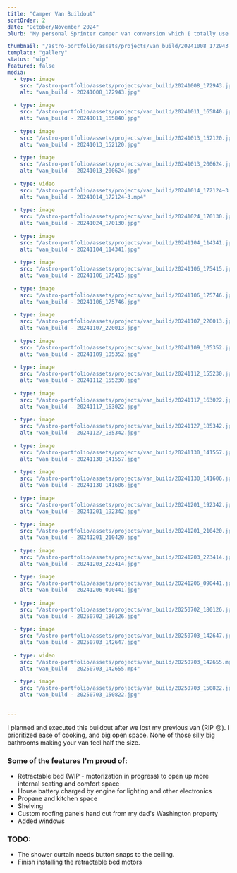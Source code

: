 ```yaml
---
title: "Camper Van Buildout"
sortOrder: 2
date: "October/November 2024"
blurb: "My personal Sprinter camper van conversion which I totally use all the time and was totally worth it"

thumbnail: "/astro-portfolio/assets/projects/van_build/20241008_172943.jpg"
template: "gallery"
status: "wip"
featured: false
media:
  - type: image
    src: "/astro-portfolio/assets/projects/van_build/20241008_172943.jpg"
    alt: "van_build - 20241008_172943.jpg"
    
  - type: image
    src: "/astro-portfolio/assets/projects/van_build/20241011_165840.jpg"
    alt: "van_build - 20241011_165840.jpg"
    
  - type: image
    src: "/astro-portfolio/assets/projects/van_build/20241013_152120.jpg"
    alt: "van_build - 20241013_152120.jpg"
    
  - type: image
    src: "/astro-portfolio/assets/projects/van_build/20241013_200624.jpg"
    alt: "van_build - 20241013_200624.jpg"
    
  - type: video
    src: "/astro-portfolio/assets/projects/van_build/20241014_172124~3.mp4"
    alt: "van_build - 20241014_172124~3.mp4"
    
  - type: image
    src: "/astro-portfolio/assets/projects/van_build/20241024_170130.jpg"
    alt: "van_build - 20241024_170130.jpg"
    
  - type: image
    src: "/astro-portfolio/assets/projects/van_build/20241104_114341.jpg"
    alt: "van_build - 20241104_114341.jpg"
    
  - type: image
    src: "/astro-portfolio/assets/projects/van_build/20241106_175415.jpg"
    alt: "van_build - 20241106_175415.jpg"
    
  - type: image
    src: "/astro-portfolio/assets/projects/van_build/20241106_175746.jpg"
    alt: "van_build - 20241106_175746.jpg"
    
  - type: image
    src: "/astro-portfolio/assets/projects/van_build/20241107_220013.jpg"
    alt: "van_build - 20241107_220013.jpg"
    
  - type: image
    src: "/astro-portfolio/assets/projects/van_build/20241109_105352.jpg"
    alt: "van_build - 20241109_105352.jpg"
    
  - type: image
    src: "/astro-portfolio/assets/projects/van_build/20241112_155230.jpg"
    alt: "van_build - 20241112_155230.jpg"
    
  - type: image
    src: "/astro-portfolio/assets/projects/van_build/20241117_163022.jpg"
    alt: "van_build - 20241117_163022.jpg"
    
  - type: image
    src: "/astro-portfolio/assets/projects/van_build/20241127_185342.jpg"
    alt: "van_build - 20241127_185342.jpg"
    
  - type: image
    src: "/astro-portfolio/assets/projects/van_build/20241130_141557.jpg"
    alt: "van_build - 20241130_141557.jpg"
    
  - type: image
    src: "/astro-portfolio/assets/projects/van_build/20241130_141606.jpg"
    alt: "van_build - 20241130_141606.jpg"
    
  - type: image
    src: "/astro-portfolio/assets/projects/van_build/20241201_192342.jpg"
    alt: "van_build - 20241201_192342.jpg"
    
  - type: image
    src: "/astro-portfolio/assets/projects/van_build/20241201_210420.jpg"
    alt: "van_build - 20241201_210420.jpg"
    
  - type: image
    src: "/astro-portfolio/assets/projects/van_build/20241203_223414.jpg"
    alt: "van_build - 20241203_223414.jpg"
    
  - type: image
    src: "/astro-portfolio/assets/projects/van_build/20241206_090441.jpg"
    alt: "van_build - 20241206_090441.jpg"
    
  - type: image
    src: "/astro-portfolio/assets/projects/van_build/20250702_180126.jpg"
    alt: "van_build - 20250702_180126.jpg"
    
  - type: image
    src: "/astro-portfolio/assets/projects/van_build/20250703_142647.jpg"
    alt: "van_build - 20250703_142647.jpg"
    
  - type: video
    src: "/astro-portfolio/assets/projects/van_build/20250703_142655.mp4"
    alt: "van_build - 20250703_142655.mp4"
    
  - type: image
    src: "/astro-portfolio/assets/projects/van_build/20250703_150822.jpg"
    alt: "van_build - 20250703_150822.jpg"
    

---
```


I planned and executed this buildout after we lost my previous van (RIP 😢). I prioritized ease of cooking, and big open space. None of those silly big bathrooms making your van feel half the size.

### Some of the features I'm proud of:

- Retractable bed (WIP - motorization in progress) to open up more internal seating and comfort space
- House battery charged by engine for lighting and other electronics
- Propane and kitchen space
- Shelving
- Custom roofing panels hand cut from my dad's Washington property
- Added windows

### TODO:
 - The shower curtain needs button snaps to the ceiling. 
 - Finish installing the retractable bed motors
